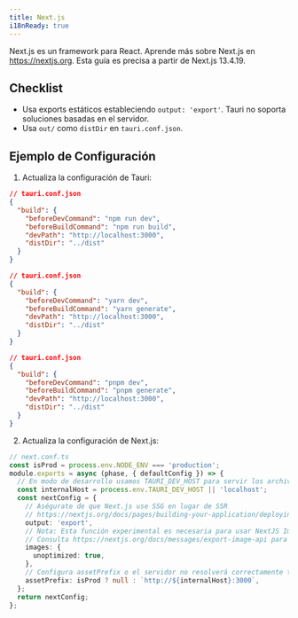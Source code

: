 ```yaml
---
title: Next.js
i18nReady: true
---
```



Next.js es un framework para React. Aprende más sobre Next.js en https://nextjs.org. Esta guía es precisa a partir de Next.js 13.4.19.

## Checklist

- Usa exports estáticos estableciendo `output: 'export'`. Tauri no soporta soluciones basadas en el servidor.
- Usa `out/` como `distDir` en `tauri.conf.json`.

## Ejemplo de Configuración

1. Actualiza la configuración de Tauri:

<Tabs>
	<TabItem label="npm">

```json
// tauri.conf.json
{
  "build": {
    "beforeDevCommand": "npm run dev",
    "beforeBuildCommand": "npm run build",
    "devPath": "http://localhost:3000",
    "distDir": "../dist"
  }
}
```

</TabItem>
<TabItem label="yarn">

```json
// tauri.conf.json
{
  "build": {
    "beforeDevCommand": "yarn dev",
    "beforeBuildCommand": "yarn generate",
    "devPath": "http://localhost:3000",
    "distDir": "../dist"
  }
}
```

</TabItem>
<TabItem label="pnpm">

```json
// tauri.conf.json
{
  "build": {
    "beforeDevCommand": "pnpm dev",
    "beforeBuildCommand": "pnpm generate",
    "devPath": "http://localhost:3000",
    "distDir": "../dist"
  }
}
```

</TabItem>
</Tabs>

2. Actualiza la configuración de Next.js:

```ts
// next.conf.ts
const isProd = process.env.NODE_ENV === 'production';
module.exports = async (phase, { defaultConfig }) => {
  // En modo de desarrollo usamos TAURI_DEV_HOST para servir los archivos si es necesario
  const internalHost = process.env.TAURI_DEV_HOST || 'localhost';
  const nextConfig = {
    // Aségurate de que Next.js use SSG en lugar de SSR
    // https://nextjs.org/docs/pages/building-your-application/deploying/static-exports
    output: 'export',
    // Nota: Esta función experimental es necesaria para usar NextJS Image en modo SSG.
    // Consulta https://nextjs.org/docs/messages/export-image-api para ver diferentes soluciones.
    images: {
      unoptimized: true,
    },
    // Configura assetPrefix o el servidor no resolverá correctamente tus archivos.
    assetPrefix: isProd ? null : `http://${internalHost}:3000`,
  };
  return nextConfig;
};
```
